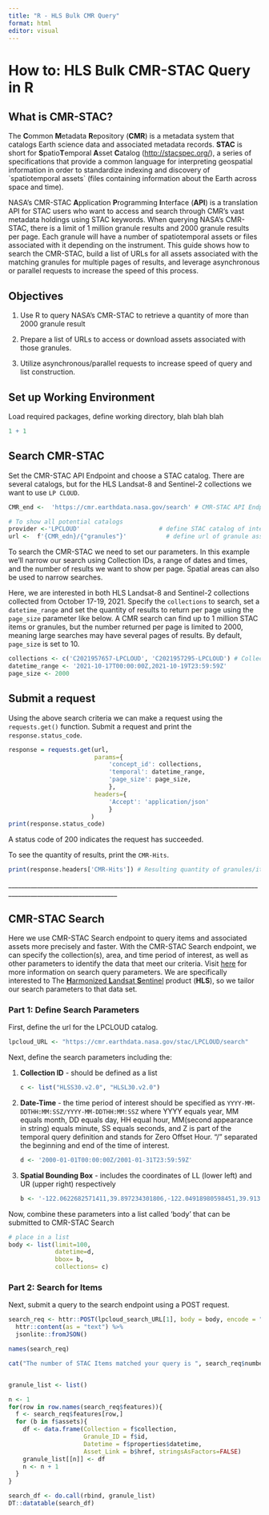 ---
title: "R - HLS Bulk CMR Query"
format: html
editor: visual
---

# How to: HLS Bulk CMR-STAC Query in R

## What is CMR-STAC?

The **C**ommon **M**etadata **R**epository (**CMR**) is a metadata system that catalogs Earth science data and associated metadata records. **STAC** is short for **S**patio**T**emporal **A**sset **C**atalog (<http://stacspec.org/>), a series of specifications that provide a common language for interpreting geospatial information in order to standardize indexing and discovery of \`spatiotemporal assets\` (files containing information about the Earth across space and time).

NASA's CMR-STAC **A**pplication **P**rogramming **I**nterface (**API**) is a translation API for STAC users who want to access and search through CMR's vast metadata holdings using STAC keywords. When querying NASA's CMR-STAC, there is a limit of 1 million granule results and 2000 granule results per page. Each granule will have a number of spatiotemporal assets or files associated with it depending on the instrument. This guide shows how to search the CMR-STAC, build a list of URLs for all assets associated with the matching granules for multiple pages of results, and leverage asynchronous or parallel requests to increase the speed of this process.

## Objectives

1.  Use R to query NASA's CMR-STAC to retrieve a quantity of more than 2000 granule result

2.  Prepare a list of URLs to access or download assets associated with those granules.

3.  Utilize asynchronous/parallel requests to increase speed of query and list construction.

## Set up Working Environment

Load required packages, define working directory, blah blah blah

```{r}
1 + 1
```

## Search CMR-STAC

Set the CMR-STAC API Endpoint and choose a STAC catalog. There are several catalogs, but for the HLS Landsat-8 and Sentinel-2 collections we want to use `LP CLOUD`.

```{r}
CMR_end <-  'https://cmr.earthdata.nasa.gov/search' # CMR-STAC API Endpoint

# To show all potential catalogs
provider <-'LPCLOUD'                      # define STAC catalog of interest
url <-  f'{CMR_edn}/{"granules"}'           # define url of granule assets    
```

To search the CMR-STAC we need to set our parameters. In this example we'll narrow our search using Collection IDs, a range of dates and times, and the number of results we want to show per page. Spatial areas can also be used to narrow searches.

Here, we are interested in both HLS Landsat-8 and Sentinel-2 collections collected from October 17-19, 2021. Specify the `collections` to search, set a `datetime_range` and set the quantity of results to return per page using the `page_size` parameter like below. A CMR search can find up to 1 million STAC items or granules, but the number returned per page is limited to 2000, meaning large searches may have several pages of results. By default, `page_size` is set to 10.

```{r}
collections <- c('C2021957657-LPCLOUD', 'C2021957295-LPCLOUD') # Collection or concept_id specific to LPDAAC Products (HLS Landsat OLI and HLS Sentinel-2 respectively) 
datetime_range <- '2021-10-17T00:00:00Z,2021-10-19T23:59:59Z'
page_size <- 2000
```

## Submit a request

Using the above search criteria we can make a request using the `requests.get()` function. Submit a request and print the `response.status_code`.

```{r}
response = requests.get(url, 
                        params={
                            'concept_id': collections,
                            'temporal': datetime_range,
                            'page_size': page_size,
                            },
                        headers={
                            'Accept': 'application/json'
                            }
                       )
print(response.status_code)
```

A status code of 200 indicates the request has succeeded.

To see the quantity of results, print the `CMR-Hits`.

```{r}
print(response.headers['CMR-Hits']) # Resulting quantity of granules/items.
```

\_\_\_\_\_\_\_\_\_\_\_\_\_\_\_\_\_\_\_\_\_\_\_\_\_\_\_\_\_\_\_\_\_\_\_\_\_\_\_\_\_\_\_\_\_\_\_\_\_\_\_\_\_\_\_\_\_\_\_\_\_\_\_\_\_\_\_\_\_\_\_\_\_\_\_\_\_\_\_\_\_\_\_\_\_\_\_\_\_\_\_\_\_\_\_\_\_\_\_\_\_\_\_\_\_\_\_\_\_\_\_\_

## CMR-STAC Search

Here we use CMR-STAC Search endpoint to query items and associated assets more precisely and faster. With the CMR-STAC Search endpoint, we can specify the collection(s), area, and time period of interest, as well as other parameters to identify the data that meet our criteria. Visit [here](https://github.com/radiantearth/stac-api-spec/tree/master/item-search#query-parameters-and-fields) for more information on search query parameters. We are specifically interested to The [**H**armonized **L**andsat **S**entinel](https://lpdaac.usgs.gov/data/get-started-data/collection-overview/missions/harmonized-landsat-sentinel-2-hls-overview/) product (**HLS**), so we tailor our search parameters to that data set.

### Part 1: Define Search Parameters

First, define the url for the LPCLOUD catalog.

```{r}
lpcloud_URL <- "https://cmr.earthdata.nasa.gov/stac/LPCLOUD/search"
```

Next, define the search parameters including the:

1.  **Collection ID** - should be defined as a list

    ```{r}
    c <- list("HLSS30.v2.0", "HLSL30.v2.0")
    ```

2.  **Date-Time** - the time period of interest should be specified as `YYYY-MM-DDTHH:MM:SSZ/YYYY-MM-DDTHH:MM:SSZ` where YYYY equals year, MM equals month, DD equals day, HH equal hour, MM(second appearance in string) equals minute, SS equals seconds, and Z is part of the temporal query definition and stands for Zero Offset Hour. "/" separated the beginning and end of the time of interest.

    ```{r}
    d <- '2000-01-01T00:00:00Z/2001-01-31T23:59:59Z'
    ```

3.  **Spatial Bounding Box** - includes the coordinates of LL (lower left) and UR (upper right) respectively

    ```{r}
    b <- '-122.0622682571411,39.897234301806,-122.04918980598451,39.91309383703065'
    ```

Now, combine these parameters into a list called 'body' that can be submitted to CMR-STAC Search

```{r}
# place in a list 
body <- list(limit=100,
             datetime=d,
             bbox= b,
             collections= c)

```

### Part 2: Search for Items

Next, submit a query to the search endpoint using a POST request.

```{r}
search_req <- httr::POST(lpcloud_search_URL[1], body = body, encode = "json") %>% 
  httr::content(as = "text") %>%  
  jsonlite::fromJSON()

names(search_req)

cat("The number of STAC Items matched your query is ", search_req$numberMatched, 'and ',  search_req$numberReturned, 'Items are returned.')


granule_list <- list()

n <- 1
for(row in row.names(search_req$features)){
  f <- search_req$features[row,]
  for (b in f$assets){
    df <- data.frame(Collection = f$collection,
                     Granule_ID = f$id,
                     Datetime = f$properties$datetime,
                     Asset_Link = b$href, stringsAsFactors=FALSE)
    granule_list[[n]] <- df
    n <- n + 1
  }
}

search_df <- do.call(rbind, granule_list)
DT::datatable(search_df)
```
